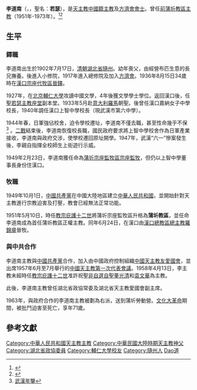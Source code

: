 {{Infobox Christian leader
| type             = Bishop
| name             = 李道南<br>Joseph Li Dao-nan
| honorific-suffix = [[方濟會|方濟會會士]]
| title            = [[天主教蒲圻教區|前蒲圻教區主教]]
| image            = 
| caption          = 
| province         = 
| diocese          = [[天主教蒲圻教區|蒲圻教區]]
| see              = 
| appointed        = 
| term_start       = 1949年2月23日
| term_end         = 1973年
| predecessor      = [[張敬修_(神父)|張敬修]]
| successor        = [[塗世華|塗世華]]
| other_post       = 
| ordination       = 1936年8月15日
| ordained_by      = 
| consecration     = 1951年6月24日
| consecrated_by   = [[羅錦章|羅錦章]]
| cardinal         = 
| created_cardinal_by = 
| rank             =  
| birth_name       = 
|birth_date        = 1902年7月17日
|birth_place       = {{QIN}}[[湖北省|湖北省]][[隨州|隨州]]
|death_date        = 1973年 (71歲)
|death_place       = {{PRC}}
| religion         = [[天主教|天主教]]
| residence        = 
| profession       =
| alma_mater       = 
| nationality      = [[中國人|中國籍]]
| previous_post    = 蒲圻宗座監牧區宗座監牧 (1949年-1951年)
| motto            = 
| signature        = 
| coat_of_arms     = 
}}
'''李道南'''（{{lang-en|Joseph Li Dao-nan}}，{{bd|1902年|7月17日|1973年|catIdx=李道南}}，聖名：'''若瑟'''），是[[天主教|天主教]][[中國人|中國籍]][[天主教華人主教列表|主教]]及[[方濟會|方濟會會士]]。曾任[[天主教蒲圻教區|前蒲圻教區主教]]（1951年-1973年）。<ref>{{Cite web |url=http://www.gcatholic.org/dioceses/diocese/puch0.htm |title=Diocese of Puqi 蒲圻 |access-date=2021年9月23日 |archive-date=2021年9月23日 |archive-url=https://web.archive.org/web/20210912150356/http://www.gcatholic.org/dioceses/diocese/hank0.htm#72910 |dead-url=no }}</ref><ref>{{Cite web |url=http://www.catholic-hierarchy.org/bishop/blitaonan.html |title=Bishop Joseph Li Taonan (Li Daonan) † |access-date=2020年1月29日 |archive-date=2013年9月5日 |archive-url=https://web.archive.org/web/20130905084312/http://catholic-hierarchy.org/bishop/blitaonan.html |dead-url=no }}</ref>

==生平==
===鐸職===
李道南出生於1902年7月17日，[[清朝|清朝]][[湖北省|湖北省]][[隨州|隨州]]。幼年喪父，由經營布匹生意的長兄撫養。後進入小修院，1917年進入總修院及加入[[方濟會|方濟會]]。1936年8月15日34歲時在[[天主教漢口總教區|漢口宗座代牧區]][[晉鐸|晉鐸]]。

1927年，在[[北京|北京]][[輔仁大學|輔仁大學]]攻讀中國文學，4年後獲文學學士學位。返回漢口後，任[[漢口聖若瑟主教座堂|聖若瑟主教座堂]]副本堂。1933年5月赴[[意大利|意大利]][[羅馬|羅馬]]朝聖。後曾任漢口嘉納女子中學校長，1940年調任漢口上智中學校長（現武漢市第六中學）。

1944年春，日軍強佔校舍，迫令學校遷址，李道南不僅去職，甚至性命幾乎不保 <ref>[http://www2.whfz.gov.cn/go.asp?id=2346 武漢年鑒]{{dead link|date=2018年3月 |bot=InternetArchiveBot |fix-attempted=yes }}</ref> 。[[第二次世界大戰|二戰]]結束後，李道南恢復校長職，國民政府要求將上智中學校舍作為日軍產業接收，李道南與政府交涉，使學校遷回原址開學。1947年，武漢“六一”慘案發生後，李親自指揮全校師生上街遊行示威。

1949年2月23日，李道南獲任命為[[天主教蒲圻教區|蒲圻宗座監牧區宗座監牧]]，但仍以上智中學董事長身份住漢口。

===牧職===
1949年10月1日，[[中國共產黨|中國共產黨]]在中國大陸地區建立[[中華人民共和國|中華人民共和國]]，並開始針對天主教進行宗教迫害及打壓，教會已經無法正常功能。

1951年5月10日，時任[[教宗|教宗]][[庇護十二世|庇護十二世]]將蒲圻宗座監牧區升格為'''蒲圻教區'''，並任命李道南成為首任蒲圻教區正權主教。同年6月24日，在漢口由[[天主教漢口總教區|漢口總教區總主教]][[羅錦章|羅錦章]]晉牧。

===與中共合作===
李道南主教與[[中國共產黨|中國共產黨]]合作，加入由中國政府控制組織[[中國天主教愛國會|中國天主教友愛國會]]，並出席1957年6月至7月舉行的[[中華人民共和國與梵蒂岡關係|中國天主教第一次代表會議]]。1958年4月13日，李主教未經時任[[教宗|教宗]][[庇護十二世|庇護十二世]]准許祝聖[[中國自選自聖主教列表|非自選自聖]][[董光清|董光清]]和[[袁文華|袁文華]]為主教。

此後，李道南主教曾任湖北省政協常委及湖北省天主教愛國會副主席。

1963年，與政府合作的李道南主教被劃為右派，送到蒲圻勞動營。[[文化大革命|文化大革命]]期間，被批鬥迫害至死亡，享年71歲。

==參考文獻==
<div class="references-small">
<references />
</div>

{{DEFAULTSORT:Li李}}
[[Category:中華人民共和國天主教主教|Category:中華人民共和國天主教主教]]
[[Category:中華民國大陸時期天主教神父|Category:中華民國大陸時期天主教神父]]
[[Category:湖北省政協委員|Category:湖北省政協委員]]
[[Category:輔仁大學校友|Category:輔仁大學校友]]
[[Category:隨州人|Category:隨州人]]
[[Category:李姓|Dao道]]